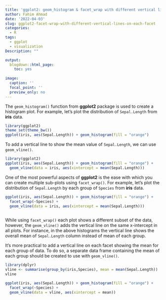 ```yaml
---
title: 'ggplot2: geom_histogram & facet_wrap with different vertical lines on each facet'
author: Fahim Ahmad
date: '2022-04-03'
slug: ggplot2-facet-wrap-with-different-vertical-lines-on-each-facet
categories:
  - R
tags:
  - ggplot
  - visualization
Description: ""

output:
  blogdown::html_page: 
    toc: yes
    
image:
  caption: ''
  focal_point: ''
  preview_only: no    
---
```



The `geom_histogram()` function from **ggplot2** package is used to create a histogram plot. For example, let's plot the distribution of `Sepal.Length` from **iris** data.

```r
library(ggplot2)
theme_set(theme_bw())
ggplot(iris, aes(Sepal.Length)) + geom_histogram(fill = "orange")
```

To add a vertical line to show the mean value of `Sepal.Length`, we can use `geom_vline()`.

```r
library(ggplot2)
ggplot(iris, aes(Sepal.Length)) + geom_histogram(fill = "orange") +
  geom_vline(data = iris, aes(xintercept = mean(Sepal.Length)))
```


One of the most powerful aspects of **ggplot2** is the ease with which you can create multiple sub-plots using `facet_wrap()`. For example, let's plot the distribution of `Sepal.Length` by each group of `Species` from **iris** data.

```r
ggplot(iris, aes(Sepal.Length)) + geom_histogram(fill = "orange") +
  facet_wrap(~Species) +
  geom_vline(data = iris, aes(xintercept = mean(Sepal.Length)))
  
```

While using `facet_wrap()` each plot shows a different subset of the data, however, the `geom_vline()` adds the vertical line on the same x-intercept in all plots. For instance, in the above histograms the vertical line shows the overall mean of `Sepal.Length` column instead of mean of each group.

It's more practical to add a vertical line on each facet showing the mean for each group of data. To do so, a separate data frame containing the mean of each group should be created to use with `geom_vline()`.

```r
library(dplyr)
vline <- summarise(group_by(iris,Species), mean = mean(Sepal.Length))
vline

ggplot(iris, aes(Sepal.Length)) + geom_histogram(fill = "orange") +
  facet_wrap(~Species) +
  geom_vline(data = vline, aes(xintercept = mean))

```


